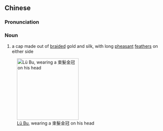 ==Chinese==
{{zh-forms|s=束发金冠|type=22}}

===Pronunciation===
{{zh-pron
|m=shùfǎ jīnguān
|cat=n
}}

===Noun===
{{zh-noun}}

# {{lb|zh|archaic}} a cap made out of [[braided]] gold and silk, with long [[pheasant]] [[feather]]s on either side

[[Image:Lü Bu Portrait.jpg|200px|thumb|right|[[w:Lü Bu|Lü Bu]], wearing a 束髮金冠 on his head]]